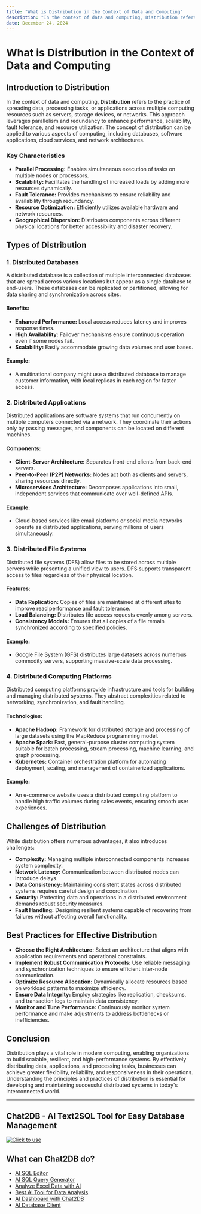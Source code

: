 ```yaml
---
title: "What is Distribution in the Context of Data and Computing"
description: "In the context of data and computing, Distribution refers to the practice of spreading data, processing tasks, or applications across multiple computing resources such as servers, storage devices, or networks."
date: December 24, 2024
---
```


# What is Distribution in the Context of Data and Computing

## Introduction to Distribution

In the context of data and computing, **Distribution** refers to the practice of spreading data, processing tasks, or applications across multiple computing resources such as servers, storage devices, or networks. This approach leverages parallelism and redundancy to enhance performance, scalability, fault tolerance, and resource utilization. The concept of distribution can be applied to various aspects of computing, including databases, software applications, cloud services, and network architectures.

### Key Characteristics

- **Parallel Processing:** Enables simultaneous execution of tasks on multiple nodes or processors.
- **Scalability:** Facilitates the handling of increased loads by adding more resources dynamically.
- **Fault Tolerance:** Provides mechanisms to ensure reliability and availability through redundancy.
- **Resource Optimization:** Efficiently utilizes available hardware and network resources.
- **Geographical Dispersion:** Distributes components across different physical locations for better accessibility and disaster recovery.

## Types of Distribution

### 1. **Distributed Databases**

A distributed database is a collection of multiple interconnected databases that are spread across various locations but appear as a single database to end-users. These databases can be replicated or partitioned, allowing for data sharing and synchronization across sites.

#### Benefits:
- **Enhanced Performance:** Local access reduces latency and improves response times.
- **High Availability:** Failover mechanisms ensure continuous operation even if some nodes fail.
- **Scalability:** Easily accommodate growing data volumes and user bases.

#### Example:
- A multinational company might use a distributed database to manage customer information, with local replicas in each region for faster access.

### 2. **Distributed Applications**

Distributed applications are software systems that run concurrently on multiple computers connected via a network. They coordinate their actions only by passing messages, and components can be located on different machines.

#### Components:
- **Client-Server Architecture:** Separates front-end clients from back-end servers.
- **Peer-to-Peer (P2P) Networks:** Nodes act both as clients and servers, sharing resources directly.
- **Microservices Architecture:** Decomposes applications into small, independent services that communicate over well-defined APIs.

#### Example:
- Cloud-based services like email platforms or social media networks operate as distributed applications, serving millions of users simultaneously.

### 3. **Distributed File Systems**

Distributed file systems (DFS) allow files to be stored across multiple servers while presenting a unified view to users. DFS supports transparent access to files regardless of their physical location.

#### Features:
- **Data Replication:** Copies of files are maintained at different sites to improve read performance and fault tolerance.
- **Load Balancing:** Distributes file access requests evenly among servers.
- **Consistency Models:** Ensures that all copies of a file remain synchronized according to specified policies.

#### Example:
- Google File System (GFS) distributes large datasets across numerous commodity servers, supporting massive-scale data processing.

### 4. **Distributed Computing Platforms**

Distributed computing platforms provide infrastructure and tools for building and managing distributed systems. They abstract complexities related to networking, synchronization, and fault handling.

#### Technologies:
- **Apache Hadoop:** Framework for distributed storage and processing of large datasets using the MapReduce programming model.
- **Apache Spark:** Fast, general-purpose cluster computing system suitable for batch processing, stream processing, machine learning, and graph processing.
- **Kubernetes:** Container orchestration platform for automating deployment, scaling, and management of containerized applications.

#### Example:
- An e-commerce website uses a distributed computing platform to handle high traffic volumes during sales events, ensuring smooth user experiences.

## Challenges of Distribution

While distribution offers numerous advantages, it also introduces challenges:

- **Complexity:** Managing multiple interconnected components increases system complexity.
- **Network Latency:** Communication between distributed nodes can introduce delays.
- **Data Consistency:** Maintaining consistent states across distributed systems requires careful design and coordination.
- **Security:** Protecting data and operations in a distributed environment demands robust security measures.
- **Fault Handling:** Designing resilient systems capable of recovering from failures without affecting overall functionality.

## Best Practices for Effective Distribution

- **Choose the Right Architecture:** Select an architecture that aligns with application requirements and operational constraints.
- **Implement Robust Communication Protocols:** Use reliable messaging and synchronization techniques to ensure efficient inter-node communication.
- **Optimize Resource Allocation:** Dynamically allocate resources based on workload patterns to maximize efficiency.
- **Ensure Data Integrity:** Employ strategies like replication, checksums, and transaction logs to maintain data consistency.
- **Monitor and Tune Performance:** Continuously monitor system performance and make adjustments to address bottlenecks or inefficiencies.

## Conclusion

Distribution plays a vital role in modern computing, enabling organizations to build scalable, resilient, and high-performance systems. By effectively distributing data, applications, and processing tasks, businesses can achieve greater flexibility, reliability, and responsiveness in their operations. Understanding the principles and practices of distribution is essential for developing and maintaining successful distributed systems in today's interconnected world.

---

## Chat2DB - AI Text2SQL Tool for Easy Database Management

[![Click to use](/image/blog/chat2db.png)](https://app.chat2db.ai/)

## What can Chat2DB do?

- [AI SQL Editor](https://chat2db.ai/feature/AI%20SQL%20Editor)
- [AI SQL Query Generator](https://chat2db.ai/feature/AI%20SQL%20Query%20Generator)
- [Analyze Excel Data with AI](https://chat2db.ai/feature/Analyze%20Excel%20Data%20with%20AI)
- [Best AI Tool for Data Analysis](https://chat2db.ai/feature/Best%20AI%20Tool%20for%20Data%20Analysis)
- [AI Dashboard with Chat2DB](https://chat2db.ai/feature/AI%20Dashboard%20with%20Chat2DB)
- [AI Database Client](https://chat2db.ai/feature/AI%20Database%20Client)
